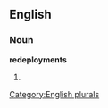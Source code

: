 ==English==

===Noun===
'''redeployments'''

# {{plural of|[[redeployment]]}}

[[Category:English plurals]]